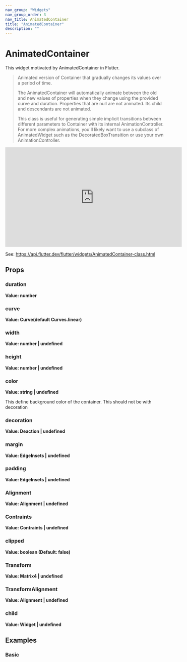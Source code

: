 ```yaml
---
nav_group: "Widgets"
nav_group_order: 3
nav_title: AnimatedContainer
title: "AnimatedContainer"
description: ""
---
```


# AnimatedContainer

This widget motivated by AnimatedContainer in Flutter.

> Animated version of Container that gradually changes its values over a period of time.
>
> The AnimatedContainer will automatically animate between the old and new values of properties when they change using the provided curve and duration. Properties that are null are not animated. Its child and descendants are not animated.
>
> This class is useful for generating simple implicit transitions between different parameters to Container with its internal AnimationController. For more complex animations, you'll likely want to use a subclass of AnimatedWidget such as the DecoratedBoxTransition or use your own AnimationController.

<iframe
  width="560"
  height="315"
  src="https://www.youtube.com/embed/yI-8QHpGIP4"
  title="YouTube video player"
  frameborder="0"
  allow="accelerometer; autoplay; clipboard-write; encrypted-media; gyroscope; picture-in-picture; web-share"
  allowfullscreen
></iframe>

See: https://api.flutter.dev/flutter/widgets/AnimatedContainer-class.html

## Props

### duration

**Value: number**

### curve

**Value: Curve(default Curves.linear)**

### width

**Value: number | undefined**

### height

**Value: number | undefined**

### color

**Value: string | undefined**

This define background color of the container.
This should not be with decoration

### decoration

**Value: Deaction | undefined**

### margin

**Value: EdgeInsets | undefined**

### padding

**Value: EdgeInsets | undefined**

### Alignment

**Value: Alignment | undefined**

### Contraints

**Value: Contraints | undefined**

### clipped

**Value: boolean (Default: false)**

### Transform

**Value: Matrix4 | undefined**

### TransformAlignment

**Value: Alignment | undefined**

### child

**Value: Widget | undefined**

## Examples

### Basic

